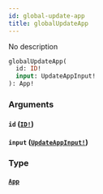 ```yaml
---
id: global-update-app
title: globalUpdateApp
---
```


No description

```graphql
globalUpdateApp(
  id: ID!
  input: UpdateAppInput!
): App!

```

### Arguments

#### `id` ([`ID!`](/graphql/scalars/id))

#### `input` ([`UpdateAppInput!`](/graphql/inputs/update-app-input))

### Type

#### [`App`](/graphql/objects/app)
